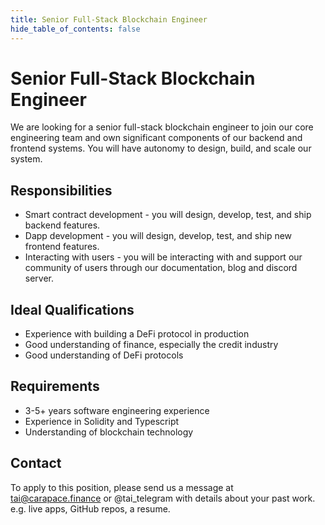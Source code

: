 ```yaml
---
title: Senior Full-Stack Blockchain Engineer
hide_table_of_contents: false
---
```



# Senior Full-Stack Blockchain Engineer

We are looking for a senior full-stack blockchain engineer to join our core engineering team and own significant components of our backend and frontend systems. You will have autonomy to design, build, and scale our system.

## Responsibilities

- Smart contract development - you will design, develop, test, and ship backend features.
- Dapp development - you will design, develop, test, and ship new frontend features.
- Interacting with users - you will be interacting with and support our community of users through our documentation,  blog and discord server.

## Ideal Qualifications

- Experience with building a DeFi protocol in production
- Good understanding of finance, especially the credit industry
- Good understanding of DeFi protocols

## Requirements

- 3-5+ years software engineering experience
- Experience in Solidity and Typescript
- Understanding of blockchain technology

## Contact

To apply to this position, please send us a message at tai@carapace.finance or @tai_telegram with details about your past work. e.g. live apps, GitHub repos, a resume.
